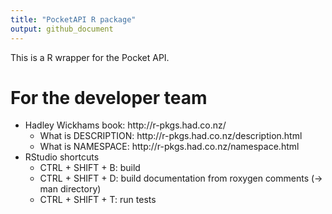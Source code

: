 ```yaml
---
title: "PocketAPI R package"
output: github_document
---
```


This is a R wrapper for the Pocket API. 


# For the developer team
- Hadley Wickhams book: http://r-pkgs.had.co.nz/
  - What is DESCRIPTION: http://r-pkgs.had.co.nz/description.html
  - What is NAMESPACE: http://r-pkgs.had.co.nz/namespace.html
- RStudio shortcuts
  - CTRL + SHIFT + B: build 
  - CTRL + SHIFT + D: build documentation from roxygen comments (-> man directory)
  - CTRL + SHIFT + T: run tests 
